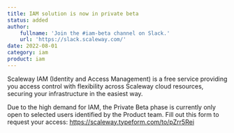 ```yaml
---
title: IAM solution is now in private beta
status: added
author:
    fullname: 'Join the #iam-beta channel on Slack.'
    url: 'https://slack.scaleway.com/'
date: 2022-08-01
category: iam
product: iam
---
```


Scaleway IAM (Identity and Access Management) is a free service providing you access control with flexibility across Scaleway cloud resources, securing your infrastructure in the easiest way.

<Message type="note">

Due to the high demand for IAM, the Private Beta phase is currently only open to selected users identified by the Product team. Fill out this form to request your access: https://scaleway.typeform.com/to/pZrr5Rei

</Message>